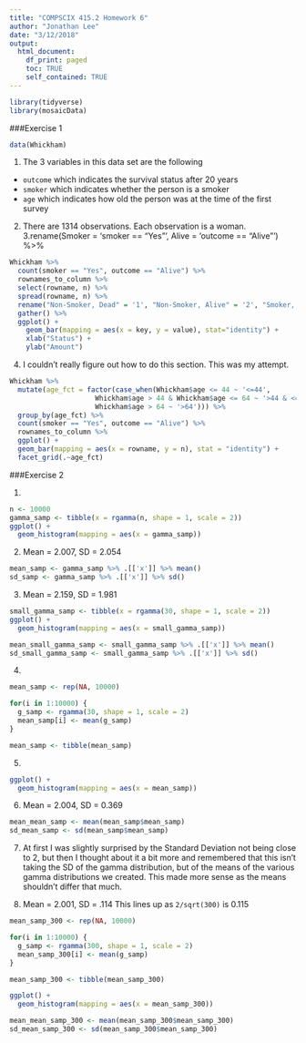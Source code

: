 ```yaml
---
title: "COMPSCIX 415.2 Homework 6"
author: "Jonathan Lee"
date: "3/12/2018"
output:
  html_document:
    df_print: paged
    toc: TRUE
    self_contained: TRUE
---
```



```r
library(tidyverse)
library(mosaicData)
```

###Exercise 1
```r
data(Whickham)
```
1. The 3 variables in this data set are the following
  *  ```outcome``` which indicates the survival status after 20 years
  *  ```smoker``` which indicates whether the person is a smoker
  *  ```age``` which indicates how old the person was at the time of the first survey
2. There are 1314 observations. Each observation is a woman.  
3.rename(Smoker = 'smoker == "Yes"', Alive = 'outcome == "Alive"') %>%
```r
Whickham %>%
  count(smoker == "Yes", outcome == "Alive") %>%
  rownames_to_column %>%
  select(rowname, n) %>%
  spread(rowname, n) %>%
  rename("Non-Smoker, Dead" = '1', "Non-Smoker, Alive" = '2', "Smoker, Dead" = '3', "Smoker, Alive" = '4') %>%
  gather() %>%
  ggplot() + 
    geom_bar(mapping = aes(x = key, y = value), stat="identity") +
    xlab("Status") + 
    ylab("Amount")
```

4. I couldn't really figure out how to do this section. This was my attempt.
```r
Whickham %>%
  mutate(age_fct = factor(case_when(Whickham$age <= 44 ~ '<=44',
                     Whickham$age > 44 & Whickham$age <= 64 ~ '>44 & <= 64',
                     Whickham$age > 64 ~ '>64'))) %>%
  group_by(age_fct) %>%
  count(smoker == "Yes", outcome == "Alive") %>%
  rownames_to_column %>%
  ggplot() +
  geom_bar(mapping = aes(x = rowname, y = n), stat = "identity") + 
  facet_grid(.~age_fct)
```

###Exercise 2

1. 
```r
n <- 10000
gamma_samp <- tibble(x = rgamma(n, shape = 1, scale = 2))
ggplot() +
  geom_histogram(mapping = aes(x = gamma_samp))
```

2. Mean = 2.007, SD = 2.054
```r
mean_samp <- gamma_samp %>% .[['x']] %>% mean()
sd_samp <- gamma_samp %>% .[['x']] %>% sd()
```

3. Mean = 2.159, SD = 1.981
```r
small_gamma_samp <- tibble(x = rgamma(30, shape = 1, scale = 2))
ggplot() +
  geom_histogram(mapping = aes(x = small_gamma_samp))

mean_small_gamma_samp <- small_gamma_samp %>% .[['x']] %>% mean()
sd_small_gamma_samp <- small_gamma_samp %>% .[['x']] %>% sd()
```

4. 
```r
mean_samp <- rep(NA, 10000)

for(i in 1:10000) {
  g_samp <- rgamma(30, shape = 1, scale = 2)
  mean_samp[i] <- mean(g_samp)
}

mean_samp <- tibble(mean_samp)
```

5. 
```r
ggplot() + 
  geom_histogram(mapping = aes(x = mean_samp))
```

6. Mean = 2.004, SD = 0.369
```r
mean_mean_samp <- mean(mean_samp$mean_samp)
sd_mean_samp <- sd(mean_samp$mean_samp)
```

7. At first I was slightly surprised by the Standard Deviation not being close to 2, but then I thought about it a bit more and remembered that this isn't taking the SD of the gamma distribution, but of the means of the various gamma distributions we created. This made more sense as the means shouldn't differ that much.

8. Mean = 2.001, SD = .114
This lines up as ```2/sqrt(300)``` is 0.115
```r
mean_samp_300 <- rep(NA, 10000)

for(i in 1:10000) {
  g_samp <- rgamma(300, shape = 1, scale = 2)
  mean_samp_300[i] <- mean(g_samp)
}

mean_samp_300 <- tibble(mean_samp_300)

ggplot() + 
  geom_histogram(mapping = aes(x = mean_samp_300))

mean_mean_samp_300 <- mean(mean_samp_300$mean_samp_300)
sd_mean_samp_300 <- sd(mean_samp_300$mean_samp_300)
```


